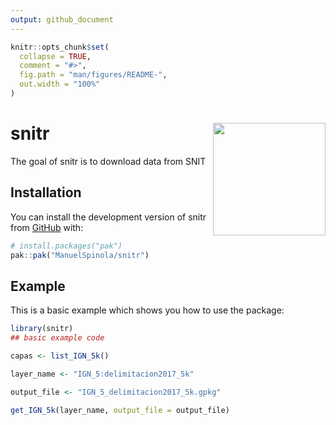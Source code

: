 ```yaml
---
output: github_document
---
```


<!-- README.md is generated from README.Rmd. Please edit that file -->

```r
knitr::opts_chunk$set(
  collapse = TRUE,
  comment = "#>",
  fig.path = "man/figures/README-",
  out.width = "100%"
)
```

# snitr <img align="right" width="180" src="man/figures/snitr_logo.png">

<!-- badges: start -->
<!-- badges: end -->

The goal of snitr is to download data from SNIT

## Installation

You can install the development version of snitr from [GitHub](https://github.com/) with:

``` r
# install.packages("pak")
pak::pak("ManuelSpinola/snitr")
```

## Example

This is a basic example which shows you how to use the package:

```r
library(snitr)
## basic example code
```


```r
capas <- list_IGN_5k()
```


```r
layer_name <- "IGN_5:delimitacion2017_5k"
```


```r
output_file <- "IGN_5_delimitacion2017_5k.gpkg"
```


```r
get_IGN_5k(layer_name, output_file = output_file)
```


